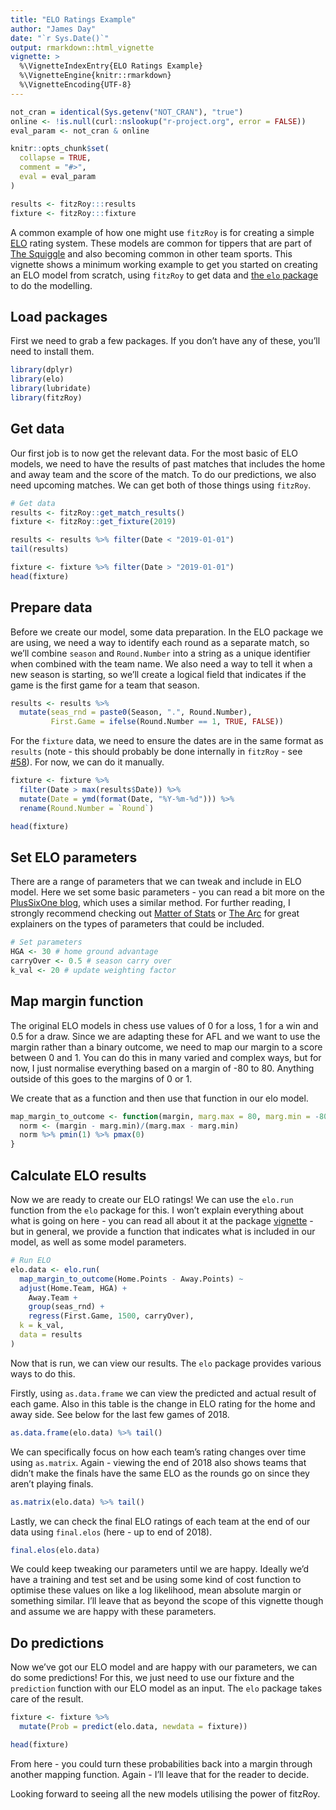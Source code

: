 ```yaml
---
title: "ELO Ratings Example"
author: "James Day"
date: "`r Sys.Date()`"
output: rmarkdown::html_vignette
vignette: >
  %\VignetteIndexEntry{ELO Ratings Example}
  %\VignetteEngine{knitr::rmarkdown}
  %\VignetteEncoding{UTF-8}
---
```


```r
not_cran = identical(Sys.getenv("NOT_CRAN"), "true")
online <- !is.null(curl::nslookup("r-project.org", error = FALSE))
eval_param <- not_cran & online

knitr::opts_chunk$set(
  collapse = TRUE,
  comment = "#>",
  eval = eval_param
)

results <- fitzRoy:::results
fixture <- fitzRoy:::fixture
```

A common example of how one might use `fitzRoy` is for creating a simple [ELO](https://en.wikipedia.org/wiki/Elo_rating_system) rating system. These models are common for tippers that are part of [The Squiggle](https://squiggle.com.au/) and also becoming common in other team sports. This vignette shows a minimum working example to get you started on creating an ELO model from scratch, using `fitzRoy` to get data and [the `elo` package](https://github.com/eheinzen/elo) to do the modelling.

## Load packages
First we need to grab a few packages. If you don't have any of these, you'll need to install them. 

```r
library(dplyr)
library(elo)
library(lubridate)
library(fitzRoy)

```

## Get data
Our first job is to now get the relevant data. For the most basic of ELO models, we need to have the results of past matches that includes the home and away team and the score of the match. To do our predictions, we also need upcoming matches. We can get both of those things using `fitzRoy`.

```r
# Get data
results <- fitzRoy::get_match_results()
fixture <- fitzRoy::get_fixture(2019)
```

```r
results <- results %>% filter(Date < "2019-01-01")
tail(results)
```


```r
fixture <- fixture %>% filter(Date > "2019-01-01")
head(fixture)
```

## Prepare data
Before we create our model, some data preparation. In the ELO package we are using, we need a way to identify each round as a separate match, so we'll combine `season` and `Round.Number` into a string as a unique identifier when combined with the team name. We also need a way to tell it when a new season is starting, so we'll create a logical field that indicates if the game is the first game for a team that season. 


```r
results <- results %>%
  mutate(seas_rnd = paste0(Season, ".", Round.Number),
         First.Game = ifelse(Round.Number == 1, TRUE, FALSE))

```

For the `fixture` data, we need to ensure the dates are in the same format as `results` (note - this should probably be done internally in `fitzRoy` - see [#58](https://github.com/jimmyday12/fitzRoy/issues/58)). For now, we can do it manually. 

```r
fixture <- fixture %>%
  filter(Date > max(results$Date)) %>%
  mutate(Date = ymd(format(Date, "%Y-%m-%d"))) %>%
  rename(Round.Number = `Round`)

head(fixture)
```

## Set ELO parameters
There are a range of parameters that we can tweak and include in ELO model. Here we set some basic parameters - you can read a bit more on the [PlusSixOne blog](https://plussixoneblog.com/post/my-elo-rating-system-explained/), which uses a similar method. For further reading, I strongly recommend checking out [Matter of Stats](http://www.matterofstats.com/mafl-stats-journal/2013/10/13/building-your-own-team-rating-system.html) or [The Arc](https://thearcfooty.com/2016/12/29/introducing-the-arcs-ratings-system/) for great explainers on the types of parameters that could be included. 


```r
# Set parameters
HGA <- 30 # home ground advantage
carryOver <- 0.5 # season carry over
k_val <- 20 # update weighting factor
```

## Map margin function
The original ELO models in chess use values of 0 for a loss, 1 for a win and 0.5 for a draw. Since we are adapting these for AFL and we want to use the margin rather than a binary outcome, we need to map our margin to a score between 0 and 1. You can do this in many varied and complex ways, but for now, I just normalise everything based on a margin of -80 to 80. Anything outside of this goes to the margins of 0 or 1.

We create that as a function and then use that function in our elo model. 

```r
map_margin_to_outcome <- function(margin, marg.max = 80, marg.min = -80){
  norm <- (margin - marg.min)/(marg.max - marg.min)
  norm %>% pmin(1) %>% pmax(0)
}
```

## Calculate ELO results
Now we are ready to create our ELO ratings! We can use the `elo.run` function from the `elo` package for this. I won't explain everything about what is going on here -  you can read all about it at the package [vignette](https://CRAN.R-project.org/package=elo) - but in general, we provide a function that indicates what is included in our model, as well as some model parameters. 

```r
# Run ELO
elo.data <- elo.run(
  map_margin_to_outcome(Home.Points - Away.Points) ~
  adjust(Home.Team, HGA) +
    Away.Team +
    group(seas_rnd) +
    regress(First.Game, 1500, carryOver),
  k = k_val,
  data = results
)

```

Now that is run, we can view our results. The `elo` package provides various ways to do this.

Firstly, using `as.data.frame` we can view the predicted and actual result of each game. Also in this table is the change in ELO rating for the home and away side. See below for the last few games of 2018.
```r
as.data.frame(elo.data) %>% tail()
```

We can specifically focus on how each team's rating changes over time using `as.matrix`. Again - viewing the end of 2018 also shows teams that didn't make the finals have the same ELO as the rounds go on since they aren't playing finals. 

```r
as.matrix(elo.data) %>% tail()
```

Lastly, we can check the final ELO ratings of each team at the end of our data using `final.elos` (here - up to end of 2018). 

```r
final.elos(elo.data)
```

We could keep tweaking our parameters until we are happy. Ideally we'd have a training and test set and be using some kind of cost function to optimise these values on like a log likelihood, mean absolute margin or something similar. I'll leave that as beyond the scope of this vignette though and assume we are happy with these parameters.

## Do predictions
Now we've got our ELO model and are happy with our parameters, we can do some predictions! For this, we just need to use our fixture and the `prediction` function with our ELO model as an input. The `elo` package takes care of the result. 

```r
fixture <- fixture %>%
  mutate(Prob = predict(elo.data, newdata = fixture))

head(fixture)
```

From here - you could turn these probabilities back into a margin through another mapping function. Again - I'll leave that for the reader to decide. 

Looking forward to seeing all the new models utilising the power of fitzRoy. 